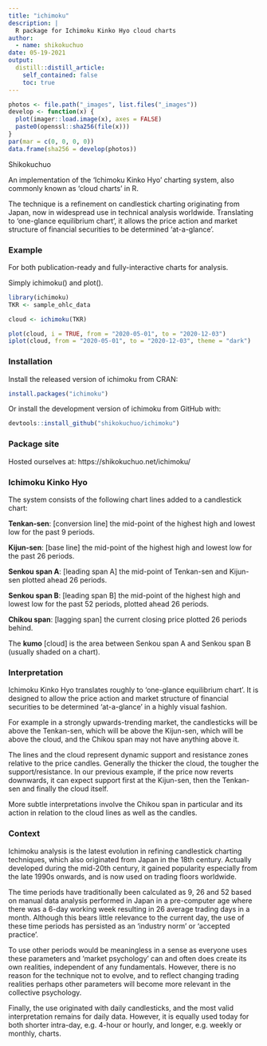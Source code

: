 ```yaml
---
title: "ichimoku"
description: |
  R package for Ichimoku Kinko Hyo cloud charts
author:
  - name: shikokuchuo
date: 05-19-2021
output:
  distill::distill_article:
    self_contained: false
    toc: true
---
```


```r

photos <- file.path("_images", list.files("_images"))
develop <- function(x) {
  plot(imager::load.image(x), axes = FALSE)
  paste0(openssl::sha256(file(x)))
}
par(mar = c(0, 0, 0, 0))
data.frame(sha256 = develop(photos))

```
<aside> Shikokuchuo </aside>

An implementation of the 'Ichimoku Kinko Hyo' charting system, also commonly known as 'cloud charts' in R.

The technique is a refinement on candlestick charting originating from Japan, now in widespread use in technical analysis worldwide. Translating to 'one-glance equilibrium chart', it allows the price action and market structure of financial securities to be determined 'at-a-glance'.

### Example

For both publication-ready and fully-interactive charts for analysis.

Simply ichimoku() and plot().

```r
library(ichimoku)
TKR <- sample_ohlc_data

cloud <- ichimoku(TKR)

plot(cloud, i = TRUE, from = "2020-05-01", to = "2020-12-03")
iplot(cloud, from = "2020-05-01", to = "2020-12-03", theme = "dark")
```

### Installation

Install the released version of ichimoku from CRAN:

``` r
install.packages("ichimoku")
```

Or install the development version of ichimoku from GitHub with:

``` r
devtools::install_github("shikokuchuo/ichimoku")
```

### Package site

Hosted ourselves at: https://shikokuchuo.net/ichimoku/

### Ichimoku Kinko Hyo

The system consists of the following chart lines added to a candlestick chart:

**Tenkan-sen**: [conversion line] the mid-point of the highest high and lowest low for the past 9 periods.

**Kijun-sen**: [base line] the mid-point of the highest high and lowest low for the past 26 periods.

**Senkou span A**: [leading span A] the mid-point of Tenkan-sen and Kijun-sen plotted ahead 26 periods.

**Senkou span B**: [leading span B] the mid-point of the highest high and lowest low for the past 52 periods, plotted ahead 26 periods.

**Chikou span**: [lagging span] the current closing price plotted 26 periods behind.

The **kumo** [cloud] is the area between Senkou span A and Senkou span B (usually shaded on a chart).

### Interpretation

Ichimoku Kinko Hyo translates roughly to ‘one-glance equilibrium chart’. It is designed to allow the price action and market structure of financial securities to be determined ‘at-a-glance’ in a highly visual fashion.

For example in a strongly upwards-trending market, the candlesticks will be above the Tenkan-sen, which will be above the Kijun-sen, which will be above the cloud, and the Chikou span may not have anything above it.

The lines and the cloud represent dynamic support and resistance zones relative to the price candles. Generally the thicker the cloud, the tougher the support/resistance. In our previous example, if the price now reverts downwards, it can expect support first at the Kijun-sen, then the Tenkan-sen and finally the cloud itself.

More subtle interpretations involve the Chikou span in particular and its action in relation to the cloud lines as well as the candles.

### Context

Ichimoku analysis is the latest evolution in refining candlestick charting techniques, which also originated from Japan in the 18th century. Actually developed during the mid-20th century, it gained popularity especially from the late 1990s onwards, and is now used on trading floors worldwide.

The time periods have traditionally been calculated as 9, 26 and 52 based on manual data analysis performed in Japan in a pre-computer age where there was a 6-day working week resulting in 26 average trading days in a month. Although this bears little relevance to the current day, the use of these time periods has persisted as an ‘industry norm’ or ‘accepted practice’.

To use other periods would be meaningless in a sense as everyone uses these parameters and ‘market psychology’ can and often does create its own realities, independent of any fundamentals. However, there is no reason for the technique not to evolve, and to reflect changing trading realities perhaps other parameters will become more relevant in the collective psychology.

Finally, the use originated with daily candlesticks, and the most valid interpretation remains for daily data. However, it is equally used today for both shorter intra-day, e.g. 4-hour or hourly, and longer, e.g. weekly or monthly, charts.
